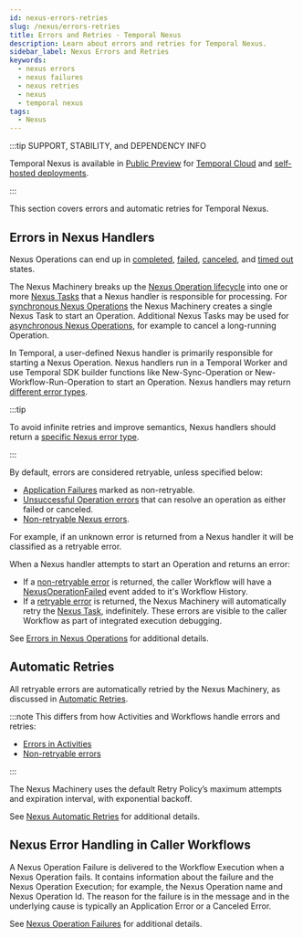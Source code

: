```yaml
---
id: nexus-errors-retries
slug: /nexus/errors-retries
title: Errors and Retries - Temporal Nexus
description: Learn about errors and retries for Temporal Nexus.
sidebar_label: Nexus Errors and Retries
keywords:
  - nexus errors
  - nexus failures
  - nexus retries
  - nexus
  - temporal nexus
tags:
  - Nexus
---
```


:::tip SUPPORT, STABILITY, and DEPENDENCY INFO

Temporal Nexus is available in [Public Preview](/evaluate/development-production-features/release-stages#public-preview) for [Temporal Cloud](/cloud/nexus) and [self-hosted deployments](/production-deployment/self-hosted-guide/nexus).

:::

This section covers errors and automatic retries for Temporal Nexus.

## Errors in Nexus Handlers

Nexus Operations can end up in [completed](/references/events#nexusoperationcompleted), [failed](/references/events#nexusoperationfailed), [canceled](/references/events#nexusoperationcanceled), and [timed out](/references/events#nexusoperationtimedout) states.

The Nexus Machinery breaks up the [Nexus Operation lifecycle](/nexus/operations#operation-lifecycle) into one or more [Nexus Tasks](/workers#nexus-task) that a Nexus handler is responsible for processing.
For [synchronous Nexus Operations](/nexus/operations#synchronous-operation-lifecycle) the Nexus Machinery creates a single Nexus Task to start an Operation.
Additional Nexus Tasks may be used for [asynchronous Nexus Operations](/nexus/operations#asynchronous-operation-lifecycle), for example to cancel a long-running Operation.

In Temporal, a user-defined Nexus handler is primarily responsible for starting a Nexus Operation.
Nexus handlers run in a Temporal Worker and use Temporal SDK builder functions like New-Sync-Operation or New-Workflow-Run-Operation to start an Operation.
Nexus handlers may return [different error types](/references/failures#nexus-errors).

:::tip

To avoid infinite retries and improve semantics, Nexus handlers should return a [specific Nexus error type](/references/failures#nexus-errors).

:::

By default, errors are considered retryable, unless specified below:
- [Application Failures](/references/failures#nexus-errors) marked as non-retryable.
- [Unsuccessful Operation errors](/references/failures#nexus-errors) that can resolve an operation as either failed or canceled.
- [Non-retryable Nexus errors](/references/failures#non-retryable-nexus-errors).

For example, if an unknown error is returned from a Nexus handler it will be classified as a retryable error.

When a Nexus handler attempts to start an Operation and returns an error:
- If a [non-retryable error](/references/failures#non-retryable-nexus-errors) is returned, the caller Workflow will have a [NexusOperationFailed](/references/events#nexusoperationfailed) event added to it's Workflow History.
- If a [retryable error](/references/failures#retryable-nexus-errors) is returned, the Nexus Machinery will automatically retry the [Nexus Task](/workers#nexus-task), indefinitely.
These errors are visible to the caller Workflow as part of integrated execution debugging.

See [Errors in Nexus Operations](/references/failures#errors-in-nexus-operations) for additional details.

## Automatic Retries

All retryable errors are automatically retried by the Nexus Machinery, as discussed in [Automatic Retries](/nexus/operations#automatic-retries).

:::note
This differs from how Activities and Workflows handle errors and retries:

- [Errors in Activities](/references/failures#errors-in-activities)
- [Non-retryable errors](/references/failures#non-retryable)

:::

The Nexus Machinery uses the default Retry Policy’s maximum attempts and expiration interval, with exponential backoff.

See [Nexus Automatic Retries](/nexus/operations#automatic-retries) for additional details.

## Nexus Error Handling in Caller Workflows

A Nexus Operation Failure is delivered to the Workflow Execution when a Nexus Operation fails.
It contains information about the failure and the Nexus Operation Execution; for example, the Nexus Operation name and Nexus Operation Id.
The reason for the failure is in the message and in the underlying cause is typically an Application Error or a Canceled Error.

See [Nexus Operation Failures](/references/failures#nexus-operation-failure) for additional details.
